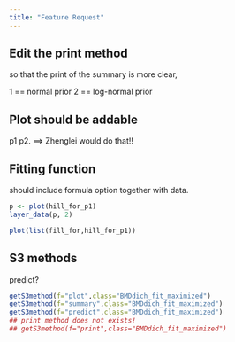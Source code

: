 ```yaml
---
title: "Feature Request"
---
```



## Edit the print method 

so that the print of the summary is more clear, 

1 == normal prior
2 == log-normal prior


## Plot should be addable

p1 p2. ==> Zhenglei would do that!!

## Fitting function 

should include formula option together with data. 

```r
p <- plot(hill_for_p1)
layer_data(p, 2)

plot(list(fill_for,hill_for_p1))
```



## S3 methods

predict?

```r
getS3method(f="plot",class="BMDdich_fit_maximized")
getS3method(f="summary",class="BMDdich_fit_maximized")
getS3method(f="predict",class="BMDdich_fit_maximized")
## print method does not exists!
## getS3method(f="print",class="BMDdich_fit_maximized") 
```

